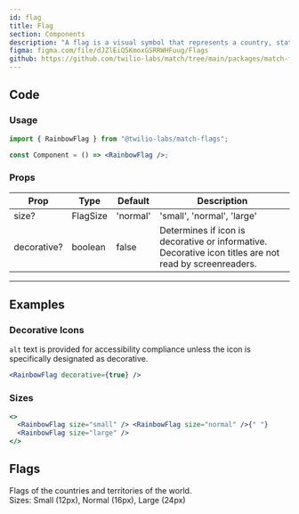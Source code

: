 ```yaml
---
id: flag
title: Flag
section: Components
description: "A flag is a visual symbol that represents a country, state, union, or concept. Flags are in alphabetical order and have their ISO code at the end of their name. Svgs are adapted from this open source project: https://flagpack.xyz/"
figma: figma.com/file/dJZlEiQ5KmoxGSRRWHFuug/Flags
github: https://github.com/twilio-labs/match/tree/main/packages/match-flags/
---
```


## Code

### Usage

```jsx
import { RainbowFlag } from "@twilio-labs/match-flags";

const Component = () => <RainbowFlag />;
```

### Props

| Prop        | Type     | Default  | Description                                                                                            |
| ----------- | -------- | -------- | ------------------------------------------------------------------------------------------------------ |
| size?       | FlagSize | 'normal' | 'small', 'normal', 'large'                                                                             |
| decorative? | boolean  | false    | Determines if icon is decorative or informative. Decorative icon titles are not read by screenreaders. |

---

## Examples

### Decorative Icons

`alt` text is provided for accessibility compliance unless the icon is specifically designated as decorative.

```jsx live
<RainbowFlag decorative={true} />
```

### Sizes

```jsx live
<>
  <RainbowFlag size="small" /> <RainbowFlag size="normal" />{" "}
  <RainbowFlag size="large" />
</>
```

## Flags

Flags of the countries and territories of the world.<br />
Sizes: Small (12px), Normal (16px), Large (24px)


<Flags />

